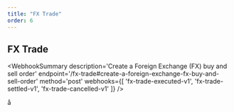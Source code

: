 ```yaml
---
title: "FX Trade"
order: 6
---
```



## FX Trade

<WebhookSummary
  description='Create a Foreign Exchange (FX) buy and sell order'
  endpoint='/fx-trade#create-a-foreign-exchange-fx-buy-and-sell-order'
  method='post'
  webhooks={[
    'fx-trade-executed-v1',
    'fx-trade-settled-v1',
    'fx-trade-cancelled-v1'
  ]}
/>

<WebhookPlaceholder render='fx-trade-executed-v1' />

<WebhookPlaceholder render='fx-trade-settled-v1' />

<WebhookPlaceholder render='fx-trade-cancelled-v1' />å
